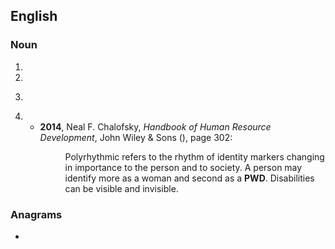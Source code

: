 {{also|pwd|CWD}}
==English==

===Noun===
{{en-noun}}

# {{initialism of|[[public works]] [[department]]|lang=en}}
# {{initialism of|Portuguese Water Dog|lang=en}}
# {{lb|en|computing}} {{initialism of|[[print]] [[working directory]]|lang=en}}
# {{initialism of|[[person]] with [[disability]]|lang=en}}
#* '''2014''', Neal F. Chalofsky, ''Handbook of Human Resource Development'', John Wiley & Sons ({{ISBN|9781118839898}}), page 302:
#*: Polyrhythmic refers to the rhythm of identity markers changing in importance to  the person and to society. A person may identify more as a woman and second as a '''PWD'''. Disabilities can be visible and invisible.

===Anagrams===
* {{anagrams|en|DWP|PDW}}